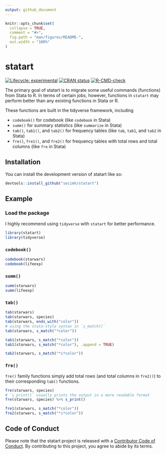 ```yaml
---
output: github_document
---
```


<!-- README.md is generated from README.Rmd. Please edit that file -->

```r
knitr::opts_chunk$set(
  collapse = TRUE,
  comment = "#>",
  fig.path = "man/figures/README-",
  out.width = "100%"
)
```

# statart

<!-- badges: start -->

[![Lifecycle: experimental](https://img.shields.io/badge/lifecycle-experimental-orange.svg)](https://lifecycle.r-lib.org/articles/stages.html#experimental) [![CRAN status](https://www.r-pkg.org/badges/version/statart)](https://CRAN.R-project.org/package=statart)
[![R-CMD-check](https://github.com/socimh/statart/actions/workflows/R-CMD-check.yaml/badge.svg)](https://github.com/socimh/statart/actions/workflows/R-CMD-check.yaml)

<!-- badges: end -->

The primary goal of statart is to migrate some useful commands (functions) from Stata to R. In terms of certain jobs, however, functions in `statart` may perform better than any existing functions in Stata or R.

These functions are built in the tidyverse framework, including

- `codebook()` for codebook (like `codebook` in Stata)
- `summ()` for summary statistics (like `summarize` in Stata)
- `tab()`, `tab1()`, and `tab2()` for frequency tables (like `tab`, `tab1`, and `tab2` in Stata)
- `fre()`, `fre1()`, and `fre2()` for frequency tables with total rows and total columns (like `fre` in Stata)

## Installation

You can install the development version of statart like so:

```r
devtools::install_github("socimh/statart")
```

## Example

### Load the package

I highly recommend using `tidyverse` with `statart` for better performance.

```r
library(statart)
library(tidyverse)
```

### `codebook()`
```r
codebook(starwars)
codebook(lifeexp)
```
### `summ()`

```r
summ(starwars)
summ(lifeexp)
```

### `tab()`

```r
tab(starwars)
tab(starwars, species)
tab(starwars, ends_with("color"))
# using the stata-style syntax in `s_match()`
tab(starwars, s_match("*color")) 

tab1(starwars, s_match("*color"))
tab1(starwars, s_match("*color"), .append = TRUE)

tab2(starwars, s_match("*i*color"))
```


### `fre()`

`fre()` family functions simply add total rows (and total columns in `fre2()`) to their corresponding `tab()` functions.

```r
fre(starwars, species)
# `s_print()` usually prints the output in a more readable format
fre(starwars, species) %>% s_print()

fre1(starwars, s_match("*color"))
fre2(starwars, s_match("*i*color"))
```

## Code of Conduct

Please note that the statart project is released with a [Contributor Code of Conduct](https://www.contributor-covenant.org/version/2/0/CODE_OF_CONDUCT.html). By contributing to this project, you agree to abide by its terms.